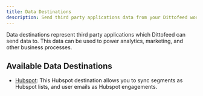 ```yaml
---
title: Data Destinations
description: Send third party applications data from your Dittofeed workspace.
---
```


Data destinations represent third party applications which Dittofeed can send data to. This data can be used to power analytics, marketing, and other business processes.

## Available Data Destinations

- [Hubspot](/integrations/destinations/hubspot): This Hubspot destination allows you to sync segments as Hubspot lists, and user emails as Hubspot engagements.
